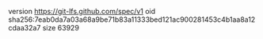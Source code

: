 version https://git-lfs.github.com/spec/v1
oid sha256:7eab0da7a03a68a9be71b83a11333bed121ac900281453c4b1aa8a12cdaa32a7
size 63929
